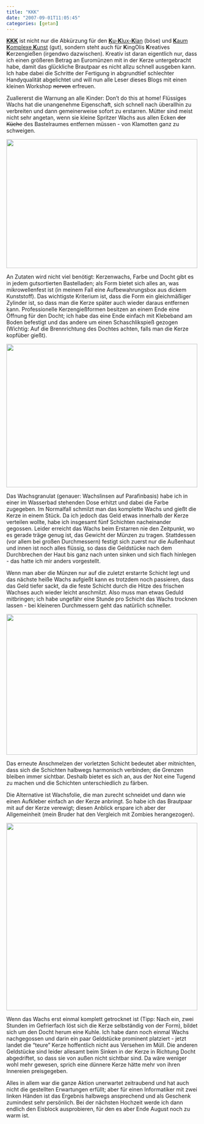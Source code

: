 ```yaml
---
title: "KKK"
date: "2007-09-01T11:05:45"
categories: [getan]
---
```


[**KKK**](http://de.wikipedia.org/wiki/KKK) ist nicht nur die Abkürzung für den [**K**u-**K**lux-**K**lan](http://de.wikipedia.org/wiki/Ku-Klux-Klan) (böse) und [**K**aum **K**omplexe **K**unst](http://de.wikipedia.org/wiki/Kaum_Komplexe_Kunst) (gut), sondern steht auch für **K**ingOlis **K**reatives **K**erzengießen (irgendwo dazwischen). Kreativ ist daran eigentlich nur, dass ich einen größeren Betrag an Euromünzen mit in der Kerze untergebracht habe, damit das glückliche Brautpaar es nicht allzu schnell ausgeben kann. Ich habe dabei die Schritte der Fertigung in abgrundtief schlechter Handyqualität abgelichtet und will nun alle Leser dieses Blogs mit einen kleinen Workshop ~~nerven~~ erfreuen.

Zuallererst die Warnung an alle Kinder: Don't do this at home! Flüssiges Wachs hat die unangenehme Eigenschaft, sich schnell nach überallhin zu verbreiten und dann gemeinerweise sofort zu erstarren. Mütter sind meist nicht sehr angetan, wenn sie kleine Spritzer Wachs aus allen Ecken ~~der Küche~~ des Bastelraumes entfernen müssen - von Klamotten ganz zu schweigen.

<img height="337" src="kkk1.jpg" width="500" />

An Zutaten wird nicht viel benötigt: Kerzenwachs, Farbe und Docht gibt es in jedem gutsortierten Bastelladen; als Form bietet sich alles an, was mikrowellenfest ist (in meinem Fall eine Aufbewahrungsbox aus dickem Kunststoff). Das wichtigste Kriterium ist, dass die Form ein gleichmäßiger Zylinder ist, so dass man die Kerze später auch wieder daraus entfernen kann. Professionelle Kerzengießformen besitzen an einem Ende eine Öffnung für den Docht; ich habe das eine Ende einfach mit Klebeband am Boden befestigt und das andere um einen Schaschlikspieß gezogen (Wichtig: Auf die Brennrichtung des Dochtes achten, falls man die Kerze kopfüber gießt).

<img height="375" src="kkk2.jpg" width="500" />

Das Wachsgranulat (genauer: Wachslinsen auf Parafinbasis) habe ich in einer im Wasserbad stehenden Dose erhitzt und dabei die Farbe zugegeben. Im Normalfall schmilzt man das komplette Wachs und gießt die Kerze in einem Stück. Da ich jedoch das Geld etwas innerhalb der Kerze verteilen wollte, habe ich insgesamt fünf Schichten nacheinander gegossen. Leider erreicht das Wachs beim Erstarren nie den Zeitpunkt, wo es gerade träge genug ist, das Gewicht der Münzen zu tragen. Stattdessen (vor allem bei großen Durchmessern) festigt sich zuerst nur die Außenhaut und innen ist noch alles flüssig, so dass die Geldstücke nach dem Durchbrechen der Haut bis ganz nach unten sinken und sich flach hinlegen - das hatte ich mir anders vorgestellt.

Wenn man aber die Münzen nur auf die zuletzt erstarrte Schicht legt und das nächste heiße Wachs aufgießt kann es trotzdem noch passieren, dass das Geld tiefer sackt, da die feste Schicht durch die Hitze des frischen Wachses auch wieder leicht anschmilzt. Also muss man etwas Geduld mitbringen; ich habe ungefähr eine Stunde pro Schicht das Wachs trocknen lassen - bei kleineren Durchmessern geht das natürlich schneller.

<img height="368" src="kkk3.jpg" width="500" />

Das erneute Anschmelzen der vorletzten Schicht bedeutet aber mitnichten, dass sich die Schichten halbwegs harmonisch verbinden; die Grenzen bleiben immer sichtbar. Deshalb bietet es sich an, aus der Not eine Tugend zu machen und die Schichten unterschiedlich zu färben.

Die Alternative ist Wachsfolie, die man zurecht schneidet und dann wie einen Aufkleber einfach an der Kerze anbringt. So habe ich das Brautpaar mit auf der Kerze verewigt; diesen Anblick erspare ich aber der Allgemeinheit (mein Bruder hat den Vergleich mit Zombies herangezogen).

<img height="490" src="kkk4.jpg" width="500" />

Wenn das Wachs erst einmal komplett getrocknet ist (Tipp: Nach ein, zwei Stunden im Gefrierfach löst sich die Kerze selbständig von der Form), bildet sich um den Docht herum eine Kuhle. Ich habe dann noch einmal Wachs nachgegossen und darin ein paar Geldstücke prominent platziert - jetzt landet die "teure" Kerze hoffentlich nicht aus Versehen im Müll. Die anderen Geldstücke sind leider allesamt beim Sinken in der Kerze in Richtung Docht abgedriftet, so dass sie von außen nicht sichtbar sind. Da wäre weniger wohl mehr gewesen, sprich eine dünnere Kerze hätte mehr von ihren Innereien preisgegeben.

Alles in allem war die ganze Aktion unerwartet zeitraubend und hat auch nicht die gestellten Erwartungen erfüllt; aber für einen Informatiker mit zwei linken Händen ist das Ergebnis halbwegs ansprechend und als Geschenk zumindest sehr persönlich. Bei der nächsten Hochzeit werde ich dann endlich den Eisblock ausprobieren, für den es aber Ende August noch zu warm ist.
